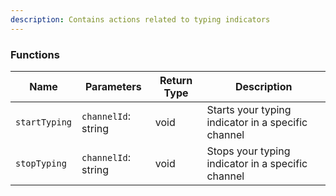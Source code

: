 ```yaml
---
description: Contains actions related to typing indicators
---
```



<RequiredNotice />

### Functions

| Name          | Parameters                       | Return Type | Description                                        |
| ------------- | -------------------------------- | ----------- | -------------------------------------------------- |
| `startTyping` | <Required /> `channelId`: string | void        | Starts your typing indicator in a specific channel |
| `stopTyping`  | <Required /> `channelId`: string | void        | Stops your typing indicator in a specific channel  |
